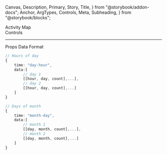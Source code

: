   Canvas,
  Description,
  Primary,
  Story,
  Title,
} from "@storybook/addon-docs";
  Anchor,
  ArgTypes,
  Controls,
  Meta,
  Subheading,
} from "@storybook/blocks";

<Meta of={ActivityMapStories} />

<Title>Activity Map</Title>

<Anchor storyId="animations">
  <div className="hidden-anchor">
    <Subheading>Activity Map</Subheading>
  </div>
</Anchor>

<Description of={ActivityMap} />

<Primary />

<Collapsable className="control-panel">
  <div>Controls</div>
  <Controls of={ActivityMapStories.Example} />
</Collapsable>

<hr />

<Anchor storyId="props">
  <Subheading>Props</Subheading>
</Anchor>

<ArgTypes sort="requiredFirst" />

<Anchor storyId="data">
  <Subheading>Data Format</Subheading>
</Anchor>

```ts
// Hours of day
{
    time: "day-hour",
    data:[
        // day 1
        [[hour, day, count],...],
        // day 2
        [[hour, day, count],...]
    ]
}

// Days of month
{
    time: "month-day",
    data:[
        // month 1
        [[day, month, count],...],
        // month 2
        [[day, month, count],...]
    ]
}
```
